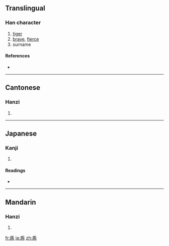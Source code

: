 {{also|虎}}<!-- may be replaced by zh-forms -->
==Translingual==

===Han character===
{{Han char|rn=4|rad=丿|as=06|sn=7|four=|canj=竹手月 (HQB)}}

# [[tiger]]
# [[brave]], [[fierce]]
# surname

====References====
* {{Han ref|kx=0083.021|dkj=00148|hdz=10069.230|uh=4E55|ud=20053}}

----

==Cantonese==

===Hanzi===
{{yue-hanzi|jyut=fu2|y=fú}}

# {{defn|Cantonese}}

----

==Japanese==

===Kanji===
{{ja-kanji|grade=|rs=丿06}}

# {{defn|Japanese}}

====Readings====
* {{ja-readings|on=[[こ]] (ko)|kun=[[とら]] (tora)}}

----

==Mandarin==

===Hanzi===
{{cmn-hanzi|pin=[[hǔ]] ([[hu3]])|wg=hu<sup>3</sup>}}

# {{defn|Mandarin}}

[[fr:乕]]
[[ja:乕]]
[[zh:乕]]